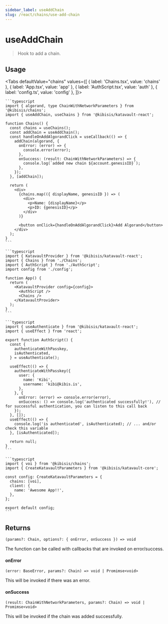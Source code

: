 ```yaml
---
sidebar_label: useAddChain
slug: /react/chains/use-add-chain
---
```



# useAddChain

> Hook to add a chain.

<SectionBreak />

## Usage

<Tabs
  defaultValue="chains"
  values={[
    { label: 'Chains.tsx', value: 'chains' },
    { label: 'App.tsx', value: 'app' },
    { label: 'AuthScript.tsx', value: 'auth' },
    { label: 'config.ts', value: 'config' },
  ]}>
  <TabItem value="chains">

    ```typescript
    import { algorand, type ChainWithNetworkParameters } from '@kibisis/chains';
    import { useAddChain, useChains } from '@kibisis/katavault-react';

    function Chains() {
      const chains = useChains();
      const addChain = useAddChain();
      const handleOnAddAlgorandClick = useCallback(() => {
        addChain(algorand, {
          onError: (error) => {
            console.error(error);
          },
          onSuccess: (result: ChainWithNetworkParameters) => {
            console.log(`added new chain ${account.genesisID}`);
          },
        });
      }, [addChain]);

      return (
        <div>
          {chains.map(({ displayName, genesisID }) => (
            <div>
              <p>Name: {displayName}</p>
              <p>ID: {genesisID}</p>
            </div>
          )}

          <button onClick={handleOnAddAlgorandClick}>Add Algorand</button>
        </div>
      );
    }
    ```

  </TabItem>
  <TabItem value="app">

    ```typescript
    import { KatavaultProvider } from '@kibisis/katavault-react';
    import { Chains } from './Chains';
    import { AuthScript } from './AuthScript';
    import config from './config';

    function App() {
      return (
        <KatavaultProvider config={config}>
          <AuthScript />
          <Chains />
        </KatavaultProvider>
      );
    }
    ```

  </TabItem>
  <TabItem value="auth">

    ```typescript
    import { useAuthenticate } from '@kibisis/katavault-react';
    import { useEffect } from 'react';

    export function AuthScript() {
      const {
        authenticateWithPasskey,
        isAuthenticated,
      } = useAuthenticate();

      useEffect(() => {
        authenticateWithPasskey({
          user: {
            name: 'Kibi',
            username: 'kibi@kibis.is',
          },
        }, {
          onError: (error) => console.error(error),
          onSuccess: () => console.log('authenticated successfully!'), // for successful authentication, you can listen to this call back
        });
      }, []);
      useEffect(() => {
        console.log('is authenticated', isAuthenticated); // ... and/or check this variable
      }, [isAuthenticated]);

      return null;
    }
    ```

  </TabItem>
  <TabItem value="config">

    ```typescript
    import { voi } from '@kibisis/chains';
    import { CreateKatavaultParameters } from '@kibisis/katavault-core';

    const config: CreateKatavaultParameters = {
      chains: [voi],
      client: {
        name: 'Awesome App!!',
      },
    };

    export default config;
    ```

  </TabItem>
</Tabs>

<SectionBreak />

## Returns

`(params?: Chain, options?: { onError, onSuccess }) => void`

The function can be called with callbacks that are invoked on error/success.

#### onError

`(error: BaseError, params?: Chain) => void | Promimse<void>`

This will be invoked if there was an error.

#### onSuccess

`(result: ChainWithNetworkParameters, params?: Chain) => void | Promimse<void>`

This will be invoked if the chain was added successfully.
